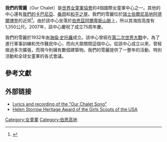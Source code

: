 {{Infobox WorldScouting
| image = 
| namelabel1 = 原文名稱
| name1 = Our Chalet
| location = [[阿德爾博登|阿德爾博登]]，[[伯尔尼高地|伯尔尼高地]]
| coords={{coord|46|29|15|N|7|34|30|E|region:CH_type:landmark}}
| country = [[瑞士|瑞士]]
| f-date = 1932年7月21日
| founder = [[海倫·史托羅|海倫·史托羅]]
| owner = [[世界女童軍協會|世界女童軍協會]]
| website = http://www.ourchalet.ch/
}}
'''我們的雪麗'''（Our Chalet）是[[世界女童軍協會|世界女童軍協會]]的4個國際女童軍中心之一。其他的中心還有[[我們的卡巴尼亞|我們的卡巴尼亞]]、[[桑岡|桑岡]]和[[和平之屋|和平之屋]]。我們的雪麗位於[[瑞士|瑞士]][[伯爾尼高地|伯爾尼高地]][[阿德爾博登|阿德爾博登]]的近郊<ref name="official">{{cite web | url = http://www.ourchalet.ch/ | title = Our Chalet | publisher = World Association of Girl Scouts and Girl Guides | accessdate = 2006-12-07 | archive-url = https://web.archive.org/web/20070114000147/http://www.ourchalet.ch/ | archive-date = 2007-01-14 | dead-url = yes }}</ref>。由於該中心坐落於[[伯恩茲阿爾卑斯山脈|伯恩茲阿爾卑斯山脈]]上，所以其海拔高度有1,350公尺。2007年，該中心慶祝了成立75周年慶。

我們的雪麗於1932年由[[海倫·史托羅|海倫·史托羅]]成立。該中心曾經在[[第二次世界大戰|第二次世界大戰]]中，為了進行軍事訓練和充作難民中心，而向大眾關閉這個中心。從該中心成立以來，曾經做過多次擴張，而現今則擁有數個建築物。我們的雪麗提供了一整年的活動、特別活動和全球女童軍的各式會議。

==參考文獻==
{{references}}

==外部链接==
*[https://web.archive.org/web/20070930154954/http://ourchalet.wagggsworld.org/en/resources/documents/1323 Lyrics and recording of the "Our Chalet Song"]
*[https://web.archive.org/web/20061005101714/http://www.ptgirlscouts.org/training/helen_storrow_heritage_award.html Helen Storrow Heritage Award of the Girls Scouts of the USA]

{{Scouting}}

[[Category:女童軍|Category:女童軍]]
[[Category:伯恩高地|Category:伯恩高地]]